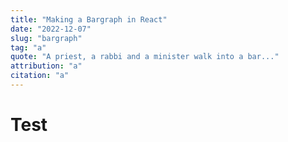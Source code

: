 ---
title: "Making a Bargraph in React"
date: "2022-12-07"
slug: "bargraph"
tag: "a"
quote: "A priest, a rabbi and a minister walk into a bar..."
attribution: "a"
citation: "a"
---

# Test


<BargraphComponent />

